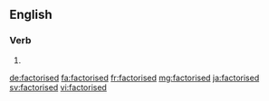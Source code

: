 ==English==

===Verb===
{{head|en}}

# {{en-past of|factorise}}

[[de:factorised]]
[[fa:factorised]]
[[fr:factorised]]
[[mg:factorised]]
[[ja:factorised]]
[[sv:factorised]]
[[vi:factorised]]